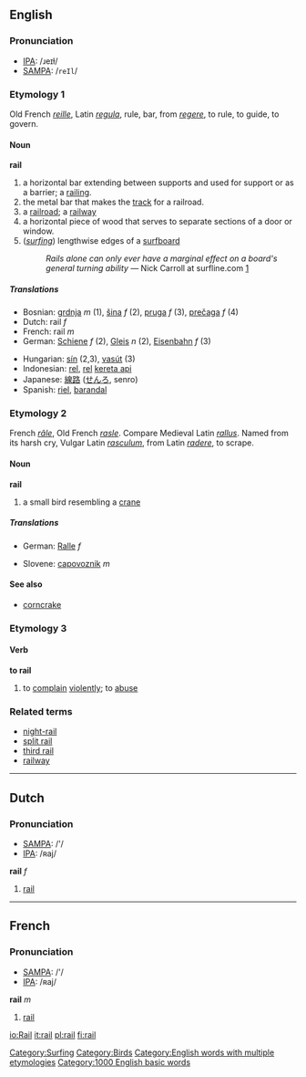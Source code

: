 ==English==
===Pronunciation===
*[[w:IPA|IPA]]: /ɹeɪɫ/
*[[w:SAMPA|SAMPA]]: /<tt>reIl</tt>/

===Etymology 1===
Old French ''[[reille]]'', Latin ''[[regula]]'', rule, bar, from ''[[regere]]'', to rule, to guide, to govern.

==== Noun ====
'''rail'''
#a horizontal bar extending between supports and used for support or as a barrier; a [[railing]].
#the metal bar that makes the [[track]] for a railroad.
#a [[railroad]]; a [[railway]]
#a horizontal piece of wood that serves to separate sections of a door or window.
#(''[[surfing]]'') lengthwise edges of a [[surfboard]]
#: ''Rails alone can only ever have a marginal effect on a board's general turning ability'' &mdash; Nick Carroll at surfline.com [http://www.surfline.com/community/whoknows/10_21_rails.cfm]
[[Category:Surfing]]

===== Translations =====
{{top}}
*Bosnian: [[grdnja]] ''m'' (1), [[šina]] ''f'' (2), [[pruga]] ''f'' (3), [[prečaga]] ''f'' (4)
*Dutch: rail ''f''
*French: rail ''m''
*German: [[Schiene]] ''f'' (2), [[Gleis]] ''n'' (2), [[Eisenbahn]] ''f'' (3)
{{mid}}
*Hungarian: [[sín]] (2,3), [[vasút]] (3)
*Indonesian: [[rel]], [[rel]] [[kereta api]]
*Japanese: [[線路]] ([[せんろ]], senro)
*Spanish: [[riel]], [[barandal]]
{{bottom}}

===Etymology 2===
French ''[[râle]]'', Old French ''[[rasle]]''. Compare Medieval Latin ''[[rallus]]''. Named from its harsh cry, Vulgar Latin ''[[rasculum]]'', from Latin ''[[radere]]'', to scrape.

====Noun====
'''rail'''
#a small bird resembling a [[crane]]

=====Translations=====
{{top}}
*German: [[Ralle]] ''f''
{{mid}}
*Slovene: [[capovoznik]] ''m''
{{bottom}}

====See also====
*[[corncrake]]

===Etymology 3===
====Verb====
'''to rail'''
#to [[complain]] [[violent]]ly; to [[abuse]]

===Related terms===
*[[night-rail]]
*[[split rail]]
*[[third rail]]
*[[railway]]

----

==Dutch==

===Pronunciation===
*[[w:SAMPA|SAMPA]]: /'/
*[[w:IPA|IPA]]: /ʀaj/


'''rail''' ''f''

# [[rail]]

----

==French==
===Pronunciation===
*[[w:SAMPA|SAMPA]]: /'/
*[[w:IPA|IPA]]: /ʀaj/

'''rail''' ''m''

# [[rail]]

[[Category:Birds]]
[[Category:English words with multiple etymologies]]

[[Category:1000 English basic words]]

[[io:Rail]]
[[it:rail]]
[[pl:rail]]
[[fi:rail]]